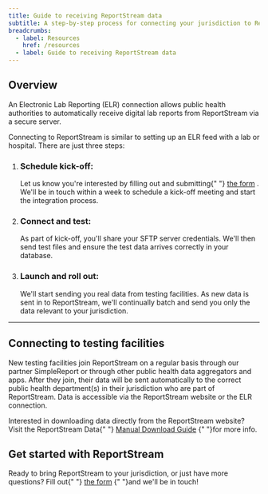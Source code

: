 ```yaml
---
title: Guide to receiving ReportStream data
subtitle: A step-by-step process for connecting your jurisdiction to ReportStream
breadcrumbs:
  - label: Resources
    href: /resources
  - label: Guide to receiving ReportStream data
---
```


## Overview

An Electronic Lab Reporting (ELR) connection allows public
health authorities to automatically receive digital lab reports
from ReportStream via a secure server.

Connecting to ReportStream is similar to setting up an ELR feed
with a lab or hospital. There are just three steps:

<ol className="usa-process-list">
    <li className="usa-process-list__item">
        <h3 className="usa-process-list__heading">
            Schedule kick-off:
        </h3>
        <section className="margin-top-neg-1">
            Let us know you're interested by filling out and
            submitting{" "}
            <A href={site.forms.intakeElr.url}>the form</A>
            . We'll be in touch within a week to schedule a kick-off
            meeting and start the integration process.
        </section>
    </li>
    <li className="usa-process-list__item margin-top-neg-3">
        <h3 className="usa-process-list__heading">
            Connect and test:
        </h3>
        <section className="margin-top-neg-1">
            As part of kick-off, you'll share your SFTP server
            credentials. We'll then send test files and ensure the
            test data arrives correctly in your database.
        </section>
    </li>
    <li className="usa-process-list__item  margin-top-neg-3">
        <h3 className="usa-process-list__heading">
            Launch and roll out:
        </h3>
        <section className="margin-top-neg-1">
            We'll start sending you real data from testing
            facilities. As new data is sent in to ReportStream,
            we'll continually batch and send you only the data
            relevant to your jurisdiction.
        </section>
    </li>
</ol>

---

## Connecting to testing facilities

New testing facilities join ReportStream on a regular basis
through our partner SimpleReport or through other public health
data aggregators and apps. After they join, their data will be
sent automatically to the correct public health department(s) in
their jurisdiction who are part of ReportStream. Data is
accessible via the ReportStream website or the ELR connection.

Interested in downloading data directly from the ReportStream
website? Visit the ReportStream Data{" "}
[Manual Download Guide](/resources/data-download-guide)
{" "}for more info.

## Get started with ReportStream

Ready to bring ReportStream to your jurisdiction, or just
have more questions? Fill out{" "}
<A href={site.forms.intakeElr.url}>the form</A>
{" "}and we'll be in touch!